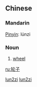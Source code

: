 {{zh-forms|[[轮]][[子]]|[[輪子]]}}
==Chinese==
{{zh-attention|Chinese header should be replaced with language|key=车04轮子}}

===Mandarin===
{{rfc-header|Mandarin}}
[[Pinyin]]: lúnzi

===Noun===
{{ZHchar|轮子}}{{zh-attention|needs inflection template|key=车04轮子}}

# [[wheel]]

[[Category:zh-cn:Intermediate Mandarin|lun2zi]]
[[Category:zh-cn:Simple machines|lun2zi]]

[[ru:轮子]]